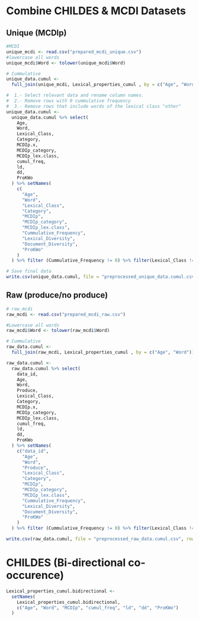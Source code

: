 # Combine CHILDES & MCDI Datasets
## Unique (MCDIp)
```r

#MCDI
unique_mcdi <- read.csv("prepared_mcdi_unique.csv")
#lowercase all words
unique_mcdi$Word <- tolower(unique_mcdi$Word)

# Cummulative
unique_data.cumul <-
  full_join(unique_mcdi, Lexical_properties_cumul , by = c("Age", "Word"))

#  1.- Select relevant data and rename column names.
#  2.- Remove rows with 0 cummulative frequency
#  3.- Remove rows that include words of the lexical class "other"
unique_data.cumul <-
  unique_data.cumul %>% select(
    Age,
    Word,
    Lexical_Class,
    Category,
    MCDIp.x,
    MCDIp_category,
    MCDIp_lex.class,
    cumul_freq,
    ld,
    dd,
    ProKWo
  ) %>% setNames(
    c(
      "Age",
      "Word",
      "Lexical_Class",
      "Category",
      "MCDIp",
      "MCDIp_category",
      "MCDIp_lex.class",
      "Cummulative_Frequency",
      "Lexical_Diversity",
      "Document_Diversity",
      "ProKWo"
    )
  ) %>% filter (Cummulative_Frequency != 0) %>% filter(Lexical_Class != "other")

# Save final data
write.csv(unique_data.cumul, file = "preprocessed_unique_data.cumul.csv", row.names = F)
```

## Raw (produce/no produce)
```r
# raw_mcdi
raw_mcdi <- read.csv("prepared_mcdi_raw.csv")

#Lowercase all words
raw_mcdi$Word <- tolower(raw_mcdi$Word)

# Cummulative
raw_data.cumul <-
  full_join(raw_mcdi, Lexical_properties_cumul , by = c("Age", "Word"))

raw_data.cumul <-
  raw_data.cumul %>% select(
    data_id,
    Age,
    Word,
    Produce,
    Lexical_Class,
    Category,
    MCDIp.x,
    MCDIp_category,
    MCDIp_lex.class,
    cumul_freq,
    ld,
    dd,
    ProKWo
  ) %>% setNames(
    c("data_id",
      "Age",
      "Word",
      "Produce",
      "Lexical_Class",
      "Category",
      "MCDIp",
      "MCDIp_category",
      "MCDIp_lex.class",
      "Cummulative_Frequency",
      "Lexical_Diversity",
      "Document_Diversity",
      "ProKWo"
    )
  ) %>% filter (Cummulative_Frequency != 0) %>% filter(Lexical_Class != "other")

write.csv(raw_data.cumul, file = "preprocessed_raw_data.cumul.csv", row.names = F)
```

# CHILDES (Bi-directional co-occurence)
```r
Lexical_properties_cumul.bidirectional <-
  setNames(
    Lexical_properties_cumul.bidirectional,
    c("Age", "Word", "MCDIp", "cumul_freq", "ld", "dd", "ProKWo")
  )
```
